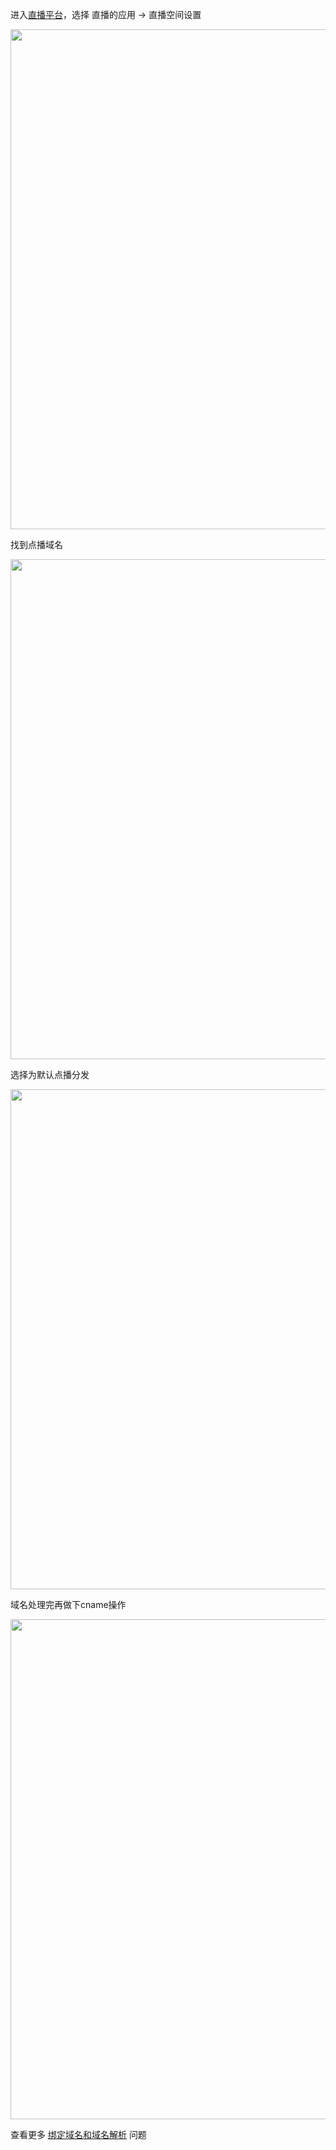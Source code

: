进入[直播平台](https://portal.qiniu.com/hub)，选择 直播的应用 -> 直播空间设置

<img src="https://dn-odum9helk.qbox.me/FiLkky8QtEDOCdiKh8Jq97fLk_P3" width=800 />

找到点播域名

<img src="https://dn-odum9helk.qbox.me/FmyFB2p8ihBekLbMCS73Tgxb9Rgi" width=800 />

选择为默认点播分发 

<img src="https://dn-odum9helk.qbox.me/FjpVMQruXgxVRf7IEfCy2_J6zMJh" width=800 />

域名处理完再做下cname操作

<img src="https://dn-odum9helk.qbox.me/FoXZonjT6mwF_luzzVUHvqUjmUUp" width=800 />

查看更多 [绑定域名和域名解析](/fusion/manual/1367) 问题